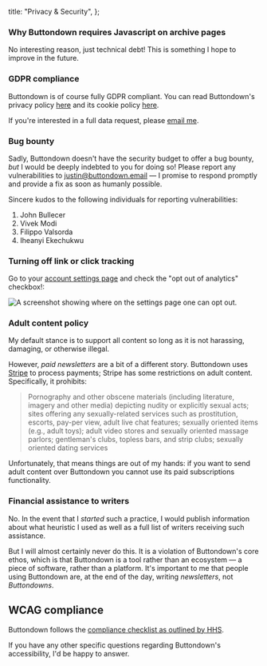 
  title: "Privacy & Security",
};

### Why Buttondown requires Javascript on archive pages

No interesting reason, just technical debt! This is something I hope to improve
in the future.

### GDPR compliance

Buttondown is of course fully GDPR compliant. You can read Buttondown's privacy policy [here](https://buttondown.email/privacy) and its cookie policy [here](https://buttondown.email/cookies).

If you're interested in a full data request, please [email me](mailto:justin@buttondown.email).

### Bug bounty

Sadly, Buttondown doesn't have the security budget to offer a bug bounty, _but_ I would be deeply indebted to you for doing so! Please report any vulnerabilities to [justin@buttondown.email](mailto:justin@buttondown.email) — I promise to respond promptly and provide a fix as soon as humanly possible.

Sincere kudos to the following individuals for reporting vulnerabilities:

1. John Bullecer
2. Vivek Modi
3. Filippo Valsorda
4. Iheanyi Ekechukwu

### Turning off link or click tracking

Go to your [account settings page](https://buttondown.email/account) and check the "opt out of analytics" checkbox!:

![A screenshot showing where on the settings page one can opt out.](/images/opt-out.png)

### Adult content policy

My default stance is to support all content so long as it is not harassing, damaging, or otherwise illegal.

However, _paid newsletters_ are a bit of a different story. Buttondown uses [Stripe](https://stripe.com/restricted-businesses) to process payments; Stripe has some restrictions on adult content. Specifically, it prohibits:

> Pornography and other obscene materials (including literature, imagery and other media) depicting nudity or explicitly sexual acts; sites offering any sexually-related services such as prostitution, escorts, pay-per view, adult live chat features; sexually oriented items (e.g., adult toys); adult video stores and sexually oriented massage parlors; gentleman's clubs, topless bars, and strip clubs; sexually oriented dating services

Unfortunately, that means things are out of my hands: if you want to send adult content over Buttondown you cannot use its paid subscriptions functionality.

### Financial assistance to writers

No. In the event that I _started_ such a practice, I would publish information about what heuristic I used as well as a full list of writers receiving such assistance.

But I will almost certainly never do this. It is a violation of Buttondown's core ethos, which is that Buttondown is a tool rather than an ecosystem — a piece of software, rather than a platform. It's important to me that people using Buttondown are, at the end of the day, writing _newsletters_, not _Buttondowns_.

## WCAG compliance

Buttondown follows the [compliance checklist as outlined by HHS](https://www.hhs.gov/web/section-508/making-files-accessible/checklist/email-508-checklist/index.html).

If you have any other specific questions regarding Buttondown's accessibility, I'd be happy to answer.
